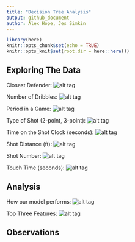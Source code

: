 ```yaml
---
title: "Decision Tree Analysis"
output: github_document
author: Alex Hope, Jes Simkin
---
```


```r
library(here)
knitr::opts_chunk$set(echo = TRUE)
knitr::opts_knit$set(root.dir = here::here())
```

## Exploring The Data

Closest Defender: ![alt tag](../images/EDA_CLOSE_DEF_DIST_Lebron_James.png)

Number of Dribbles: ![alt tag](../images/EDA_DRIBBLES_Lebron_James.png)

Period in a Game: ![alt tag](../images/EDA_PERIOD_Lebron_James.png)

Type of Shot (2-point, 3-point): ![alt tag](../images/EDA_PTS_TYPE_Lebron_James.png)

Time on the Shot Clock (seconds): ![alt tag](../images/EDA_SHOT_CLOCK_Lebron_James.png)

Shot Distance (ft): ![alt tag](../images/EDA_SHOT_DIST_Lebron_James.png)

Shot Number: ![alt tag](../images/EDA_SHOT_NUMBER_Lebron_James.png)

Touch Time (seconds): ![alt tag](../images/EDA_TOUCH_TIME_Lebron_James.png)

## Analysis

How our model performs: ![alt tag](../images/MODEL.png)


Top Three Features: ![alt tag](../images/FEATURES_PLOT.png)


## Observations 